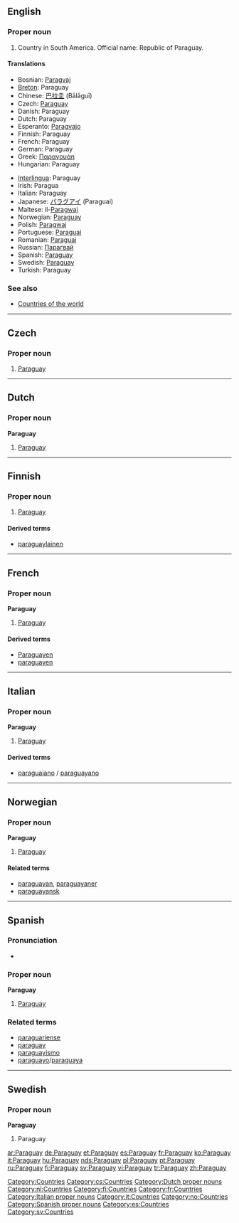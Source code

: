{{see|paraguay}}
==English==

===Proper noun===
{{en-proper noun}}

# Country in South America. Official name: Republic of Paraguay.

====Translations====
{{top}}
* Bosnian: [[Paragvaj]] {{m}}
* [[Breton]]: Paraguay
* Chinese: [[巴拉圭]] (Bālāguī)
* Czech: [[#Czech|Paraguay]]
* Danish: Paraguay
* Dutch: Paraguay
* Esperanto: [[Paragvajo]]
* Finnish: Paraguay
* French: Paraguay {{m}}
* German: Paraguay
* Greek: [[Παραγουάη]]
* Hungarian: Paraguay
{{mid}}
* [[Interlingua]]: Paraguay
* Irish: Paragua
* Italian: Paraguay {{m}}
* Japanese: [[パラグアイ]] (Paraguai)
* Maltese: il-[[Paragwaj]]
* Norwegian: [[#Norwegian|Paraguay]]
* Polish: [[Paragwaj]]
* Portuguese: [[Paraguai]]
* Romanian: [[Paraguai]] {{n}}
* Russian: [[Парагвай]]
* Spanish: [[#Spanish|Paraguay]] {{m}}
* Swedish: [[#Swedish|Paraguay]]
* Turkish: Paraguay
{{bottom}}

===See also===
* [[Appendix:Countries of the world|Countries of the world]]

[[Category:Countries]]

----

==Czech==

===Proper noun===
{{cs-proper noun|g=}}

# [[#English|Paraguay]]

[[Category:cs:Countries]]

----

==Dutch==

===Proper noun===
'''Paraguay''' {{n}}

# [[#English|Paraguay]]

[[Category:Dutch proper nouns]]
[[Category:nl:Countries]]

----

==Finnish==
{{wikipedia|lang=fi}}

===Proper noun===
{{fi-noun|proper=true}}

# [[#English|Paraguay]]

====Derived terms====
* [[paraguaylainen]]

[[Category:fi:Countries]]

----

==French==

===Proper noun===
'''Paraguay''' {{m}}

# [[#English|Paraguay]]

====Derived terms====
* [[Paraguayen]]
* [[paraguayen]]

[[Category:fr:Countries]]

----

==Italian==
{{wikipedia|lang=it}}

===Proper noun===
'''Paraguay''' {{m}}

# [[#English|Paraguay]]

====Derived terms====
* [[paraguaiano]] / [[paraguayano]]

[[Category:Italian proper nouns]]
[[Category:it:Countries]]

----
==Norwegian==

===Proper noun===
'''Paraguay'''

# [[#English|Paraguay]]

====Related terms====
* [[paraguayan]], [[paraguayaner]]
* [[paraguayansk]]

[[Category:no:Countries]]

----

==Spanish==

===Pronunciation===
*{{audio|Es-Paraguay.ogg|audio}}

===Proper noun===
'''Paraguay''' {{f}}

# [[#English|Paraguay]]

===Related terms===
* [[paraguariense]]
* [[paraguay]]
* [[paraguayismo]]
* [[paraguayo]]/[[paraguaya]]

[[Category:Spanish proper nouns]]
[[Category:es:Countries]]

----

==Swedish==

===Proper noun===
'''Paraguay'''

# Paraguay

[[Category:sv:Countries]]

[[ar:Paraguay]]
[[de:Paraguay]]
[[et:Paraguay]]
[[es:Paraguay]]
[[fr:Paraguay]]
[[ko:Paraguay]]
[[it:Paraguay]]
[[hu:Paraguay]]
[[nds:Paraguay]]
[[pl:Paraguay]]
[[pt:Paraguay]]
[[ru:Paraguay]]
[[fi:Paraguay]]
[[sv:Paraguay]]
[[vi:Paraguay]]
[[tr:Paraguay]]
[[zh:Paraguay]]